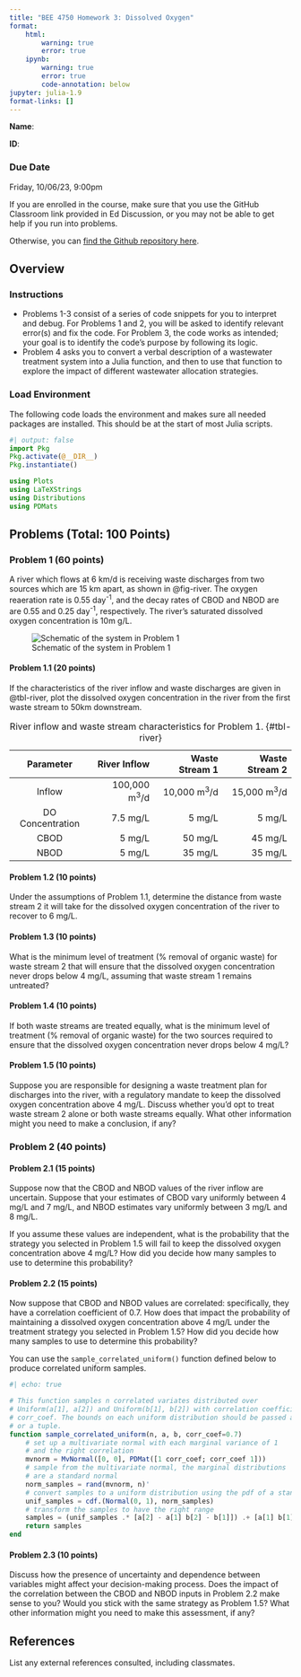 ```yaml
---
title: "BEE 4750 Homework 3: Dissolved Oxygen"
format:
    html:        
        warning: true
        error: true
    ipynb:
        warning: true
        error: true
        code-annotation: below
jupyter: julia-1.9
format-links: []
---
```


::: {.content-visible when-format="ipynb"}
**Name**:

**ID**:
:::

::: {.callout-important icon=false}
### Due Date

Friday, 10/06/23, 9:00pm
:::

::: {.content-visible when-format="html"}

:::{.callout-caution}

If you are enrolled in the course, make sure that you use the GitHub Classroom link provided in Ed Discussion, or you may not be able to get help if you run into problems.

Otherwise, you can [find the Github repository here]({{< var github_org.repo >}}/hw03).

:::

:::

## Overview

### Instructions

- Problems 1-3 consist of a series of code snippets for you to interpret and debug. For Problems 1 and 2, you will be asked to identify relevant error(s) and fix the code. For Problem 3, the code works as intended; your goal is to identify the code's purpose by following its logic.
- Problem 4 asks you to convert a verbal description of a wastewater treatment system into a Julia function, and then to use that function to explore the impact of different wastewater allocation strategies.

### Load Environment

The following code loads the environment and makes sure all needed packages are installed. This should be at the start of most Julia scripts.

```julia
#| output: false
import Pkg
Pkg.activate(@__DIR__)
Pkg.instantiate()
```

```julia
using Plots
using LaTeXStrings
using Distributions
using PDMats
```

## Problems (Total: 100 Points)

::: {.cell .markdown}
### Problem 1 (60 points)

A river which flows at 6 km/d is receiving waste discharges from two sources which are 15 km apart, as shown in @fig-river. The oxygen reaeration rate is 0.55 day^-1^, and the decay rates of CBOD and NBOD are are 0.55 and 0.25 day^-1^, respectively. The river's saturated dissolved oxygen concentration is 10m g/L.

![Schematic of the system in Problem 1](figures/river_diagram.png){#fig-river}

:::

::: {.cell .markdown}

#### Problem 1.1 (20 points)

If the characteristics of the river inflow and waste discharges are given in @tbl-river, plot the dissolved oxygen concentration in the river from the first waste stream to 50km downstream.

| Parameter | River Inflow | Waste Stream 1 | Waste Stream 2 |
|:---------:|-------------:|---------------:|---------------:|
| Inflow | 100,000 m^3^/d | 10,000 m^3^/d | 15,000 m^3^/d |
| DO Concentration | 7.5 mg/L | 5 mg/L | 5 mg/L |
| CBOD | 5 mg/L | 50 mg/L | 45 mg/L |
| NBOD | 5 mg/L | 35 mg/L | 35 mg/L |
: River inflow and waste stream characteristics for Problem 1. {#tbl-river}

:::

::: {.cell .markdown}
#### Problem 1.2 (10 points)

Under the assumptions of Problem 1.1, determine the distance from waste stream 2 it will take for the dissolved oxygen concentration of the river to recover to 6 mg/L.
:::

::: {.cell .markdown}
#### Problem 1.3 (10 points)

What is the minimum level of treatment (% removal of organic waste) for waste stream 2 that will ensure that the dissolved oxygen concentration never drops below 4 mg/L, assuming that waste stream 1 remains untreated?
:::

::: {.cell .markdown}
#### Problem 1.4 (10 points)

If both waste streams are treated equally, what is the minimum level of treatment (% removal of organic waste) for the two sources required to ensure that the dissolved oxygen concentration never drops below 4 mg/L?

:::

::: {.cell .markdown}

#### Problem 1.5 (10 points)

Suppose you are responsible for designing a waste treatment plan for discharges into the river, with a regulatory mandate to keep the dissolved oxygen concentration above 4 mg/L. Discuss whether you'd opt to treat waste stream 2 alone or both waste streams equally. What other information might you need to make a conclusion, if any?

:::

::: {.cell .markdown}
### Problem 2 (40 points)
:::

::: {.cell .markdown}
#### Problem 2.1 (15 points)

Suppose now that the CBOD and NBOD values of the river inflow are uncertain. Suppose that your estimates of CBOD vary uniformly between 4 mg/L and 7 mg/L, and NBOD estimates vary uniformly between 3 mg/L and 8 mg/L. 

If you assume these values are independent, what is the probability that the strategy you selected in Problem 1.5 will fail to keep the dissolved oxygen concentration above 4 mg/L? How did you decide how many samples to use to determine this probability?
:::

::: {.cell .markdown}
#### Problem 2.2 (15 points)

Now suppose that CBOD and NBOD values are correlated: specifically, they have a correlation coefficient of 0.7. How does that impact the probability of maintaining a dissolved oxygen concentration above 4 mg/L under the treatment strategy you selected in Problem 1.5? How did you decide how many samples to use to determine this probability?

You can use the `sample_correlated_uniform()` function defined below to produce correlated uniform samples. 
:::

```julia
#| echo: true

# This function samples n correlated variates distributed over 
# Uniform(a[1], a[2]) and Uniform(b[1], b[2]) with correlation coefficient
# corr_coef. The bounds on each uniform distribution should be passed as a vector
# or a tuple.
function sample_correlated_uniform(n, a, b, corr_coef=0.7)
    # set up a multivariate normal with each marginal variance of 1 
    # and the right correlation
    mvnorm = MvNormal([0, 0], PDMat([1 corr_coef; corr_coef 1])) 
    # sample from the multivariate normal, the marginal distributions 
    # are a standard normal
    norm_samples = rand(mvnorm, n)' 
    # convert samples to a uniform distribution using the pdf of a standard Normal
    unif_samples = cdf.(Normal(0, 1), norm_samples) 
    # transform the samples to have the right range
    samples = (unif_samples .* [a[2] - a[1] b[2] - b[1]]) .+ [a[1] b[1]]
    return samples
end
```

::: {.cell .markdown}
#### Problem 2.3 (10 points)

Discuss how the presence of uncertainty and dependence between variables might affect your decision-making process. Does the impact of the correlation between the CBOD and NBOD inputs in Problem 2.2 make sense to you? Would you stick with the same strategy as Problem 1.5? What other information might you need to make this assessment, if any? 
:::

::: {.cell .markdown}
## References

List any external references consulted, including classmates.
:::